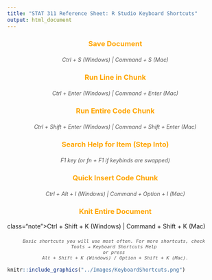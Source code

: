 ```yaml
---
title: "STAT 311 Reference Sheet: R Studio Keyboard Shortcuts"
output: html_document
---
```


<style>
    /* Header colors for sections */
    h3 {
        color: orange;
        text-align: center;
    }
    
    h5 {
        color: #4B2D83;
        font-weight: bold;
        text-align: center;
        margin-bottom: 10px;
    }
    
    /* Center and italicize additional notes */
    .note {
        font-size: 0.9em;
        text-align: center;
        font-style: italic;
        color: #555;
        margin-top: 20px;
    }
</style>

<div>

<h3>Save Document</h3>
<p class="note">Ctrl + S (Windows) | Command + S (Mac)</p>

<h3>Run Line in Chunk</h3>
<p class="note">Ctrl + Enter (Windows) | Command + Enter (Mac)</p>

<h3>Run Entire Code Chunk</h3>
<p class="note">Ctrl + Shift + Enter (Windows) | Command + Shift + Enter (Mac)</p>

<h3>Search Help for Item (Step Into)</h3>
<p class="note">F1 key (or fn + F1 if keybinds are swapped)</p>

<h3>Quick Insert Code Chunk</h3>
<p class="note">Ctrl + Alt + I (Windows) | Command + Option + I (Mac)</p>

<h3>Knit Entire Document</h3>
<p> class="note">Ctrl + Shift + K (Windows) | Command + Shift + K (Mac)</p>

<div class="note">
    Basic shortcuts you will use most often. For more shortcuts, check 
    Tools → Keyboard Shortcuts Help 
    or press 
    Alt + Shift + K (Windows) / Option + Shift + K (Mac).
</div>

```r
knitr::include_graphics("../Images/KeyboardShortcuts.png")
```

